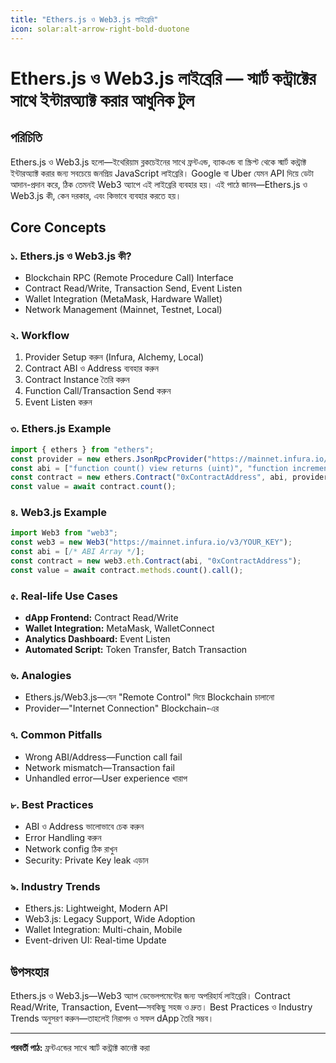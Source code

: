 ```yaml
---
title: "Ethers.js ও Web3.js লাইব্রেরি"
icon: solar:alt-arrow-right-bold-duotone
---
```


# Ethers.js ও Web3.js লাইব্রেরি — স্মার্ট কন্ট্রাক্টের সাথে ইন্টারঅ্যাক্ট করার আধুনিক টুল

## পরিচিতি

Ethers.js ও Web3.js হলো—ইথেরিয়াম ব্লকচেইনের সাথে ফ্রন্টএন্ড, ব্যাকএন্ড বা স্ক্রিপ্ট থেকে স্মার্ট কন্ট্রাক্ট ইন্টারঅ্যাক্ট করার জন্য সবচেয়ে জনপ্রিয় JavaScript লাইব্রেরি। Google বা Uber যেমন API দিয়ে ডেটা আদান-প্রদান করে, ঠিক তেমনই Web3 অ্যাপে এই লাইব্রেরি ব্যবহার হয়। এই পাঠে জানব—Ethers.js ও Web3.js কী, কেন দরকার, এবং কিভাবে ব্যবহার করতে হয়।

## Core Concepts

### ১. Ethers.js ও Web3.js কী?
- Blockchain RPC (Remote Procedure Call) Interface
- Contract Read/Write, Transaction Send, Event Listen
- Wallet Integration (MetaMask, Hardware Wallet)
- Network Management (Mainnet, Testnet, Local)

### ২. Workflow
1. Provider Setup করুন (Infura, Alchemy, Local)
2. Contract ABI ও Address ব্যবহার করুন
3. Contract Instance তৈরি করুন
4. Function Call/Transaction Send করুন
5. Event Listen করুন

### ৩. Ethers.js Example
```javascript
import { ethers } from "ethers";
const provider = new ethers.JsonRpcProvider("https://mainnet.infura.io/v3/YOUR_KEY");
const abi = ["function count() view returns (uint)", "function increment()"];
const contract = new ethers.Contract("0xContractAddress", abi, provider);
const value = await contract.count();
```

### ৪. Web3.js Example
```javascript
import Web3 from "web3";
const web3 = new Web3("https://mainnet.infura.io/v3/YOUR_KEY");
const abi = [/* ABI Array */];
const contract = new web3.eth.Contract(abi, "0xContractAddress");
const value = await contract.methods.count().call();
```

### ৫. Real-life Use Cases
- **dApp Frontend:** Contract Read/Write
- **Wallet Integration:** MetaMask, WalletConnect
- **Analytics Dashboard:** Event Listen
- **Automated Script:** Token Transfer, Batch Transaction

### ৬. Analogies
- Ethers.js/Web3.js—যেন "Remote Control" দিয়ে Blockchain চালানো
- Provider—"Internet Connection" Blockchain-এর

### ৭. Common Pitfalls
- Wrong ABI/Address—Function call fail
- Network mismatch—Transaction fail
- Unhandled error—User experience খারাপ

### ৮. Best Practices
- ABI ও Address ভালোভাবে চেক করুন
- Error Handling করুন
- Network config ঠিক রাখুন
- Security: Private Key leak এড়ান

### ৯. Industry Trends
- Ethers.js: Lightweight, Modern API
- Web3.js: Legacy Support, Wide Adoption
- Wallet Integration: Multi-chain, Mobile
- Event-driven UI: Real-time Update

## উপসংহার

Ethers.js ও Web3.js—Web3 অ্যাপ ডেভেলপমেন্টের জন্য অপরিহার্য লাইব্রেরি। Contract Read/Write, Transaction, Event—সবকিছু সহজ ও দ্রুত। Best Practices ও Industry Trends অনুসরণ করুন—তাহলেই নিরাপদ ও সফল dApp তৈরি সম্ভব।

---

**পরবর্তী পাঠ:** ফ্রন্টএন্ডের সাথে স্মার্ট কন্ট্রাক্ট কানেক্ট করা
